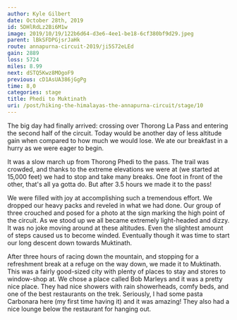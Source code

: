 ```yaml
---
author: Kyle Gilbert
date: October 28th, 2019
id: 5DHlRdLz2Bi6M1w
image: 2019/10/19/122b6d64-d3e6-4ee1-be18-6cf380bf9d29.jpeg
parent: lBkSFDPGjsrJaHk
route: annapurna-circuit-2019/ji5S72eLEd
gain: 2889
loss: 5724
miles: 8.99
next: dSTQ5Kwz8MOgoF9
previous: cD1AsUA386jGgPg
time: 8,0
categories: stage
title: Phedi to Muktinath
uri: /post/hiking-the-himalayas-the-annapurna-circuit/stage/10
---
```


<Stats />

<Route />

The big day had finally arrived: crossing over Thorong La Pass and entering
the second half of the circuit. Today would be another day of less altitude
gain when compared to how much we would lose. We ate our breakfast in a hurry
as we were eager to begin.

It was a slow march up from Thorong Phedi to the pass. The trail was crowded,
and thanks to the extreme elevations we were at (we started at 15,000 feet) we
had to stop and take many breaks. One foot in front of the other, that's all
ya gotta do. But after 3.5 hours we made it to the pass!

We were filled with joy at accomplishing such a tremendous effort. We dropped
our heavy packs and reveled in what we had done. Our group of three crouched and
posed for a photo at the sign marking the high point of the circuit. As we stood
up we all became extremely light-headed and dizzy. It was no joke moving around
at these altitudes. Even the slightest amount of steps caused us to become
winded. Eventually though it was time to start our long descent down towards
Muktinath.

After three hours of racing down the mountain, and stopping for a refreshment
break at a refuge on the way down, we made it to Muktinath. This was a fairly
good-sized city with plenty of places to stay and stores to window-shop at.
We chose a place called Bob Marleys and it was a pretty nice place. They had
nice showers with rain showerheads, comfy beds, and one of the best restaurants
on the trek. Seriously, I had some pasta Carbonara here (my first time having
it) and it was amazing! They also had a nice lounge below the restaurant for
hanging out.

